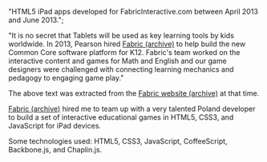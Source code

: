 

  "HTML5 iPad apps developed for FabricInteractive.com between April 2013 and June 2013.";








"It is no secret that Tablets will be used as key learning tools by kids worldwide. In 2013, Pearson hired [Fabric (archive)](https://web.archive.org/web/20150817082021/http://www.fabricinteractive.com/) to help build the new Common Core software platform for K12. Fabric's team worked on the interactive content and games for Math and English and our game designers were challenged with connecting learning mechanics and pedagogy to engaging game play."

The above text was extracted from the [Fabric website (archive)](https://web.archive.org/web/20150817082021/http://www.fabricinteractive.com/#works-top) at that time.

[Fabric (archive)](https://web.archive.org/web/20150817082021/http://www.fabricinteractive.com/) hired me to team up with a very talented Poland developer to build a set of interactive educational games in HTML5, CSS3, and JavaScript for iPad devices.

Some technologies used: HTML5, CSS3, JavaScript, CoffeeScript, Backbone.js, and Chaplin.js.
